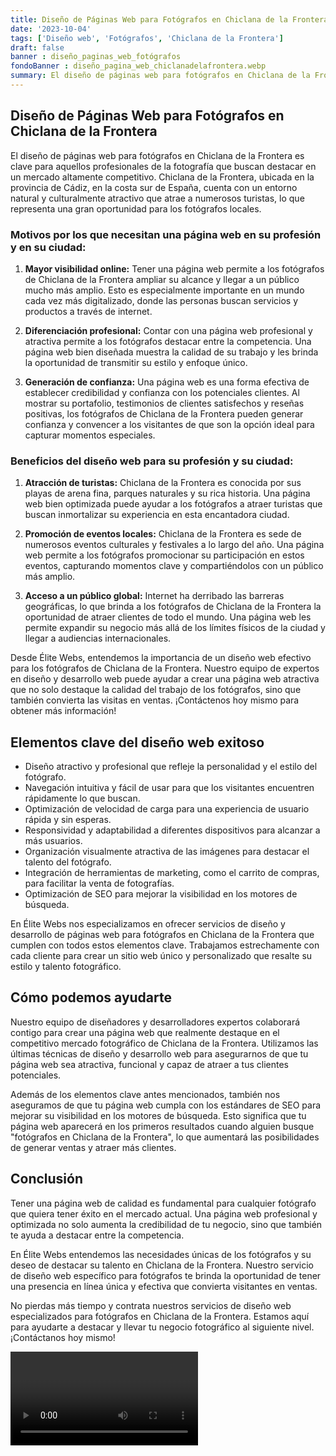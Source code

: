 ```yaml
---
title: Diseño de Páginas Web para Fotógrafos en Chiclana de la Frontera
date: '2023-10-04'
tags: ['Diseño web', 'Fotógrafos', 'Chiclana de la Frontera']
draft: false
banner : diseño_paginas_web_fotógrafos
fondoBanner : diseño_pagina_web_chiclanadelafrontera.webp
summary: El diseño de páginas web para fotógrafos en Chiclana de la Frontera es clave para aquellos profesionales de la fotografía que buscan destacar en un mercado altamente competitivo. Chiclana de la Frontera, ubicada en la provincia de Cádiz, en la costa sur de España, cuenta con un entorno natural y culturalmente atractivo que atrae a numerosos turistas, lo que representa una gran oportunidad para los fotógrafos locales.
---
```


## Diseño de Páginas Web para Fotógrafos en Chiclana de la Frontera

El diseño de páginas web para fotógrafos en Chiclana de la Frontera es clave para aquellos profesionales de la fotografía que buscan destacar en un mercado altamente competitivo. Chiclana de la Frontera, ubicada en la provincia de Cádiz, en la costa sur de España, cuenta con un entorno natural y culturalmente atractivo que atrae a numerosos turistas, lo que representa una gran oportunidad para los fotógrafos locales.

### Motivos por los que necesitan una página web en su profesión y en su ciudad:

1. **Mayor visibilidad online:** Tener una página web permite a los fotógrafos de Chiclana de la Frontera ampliar su alcance y llegar a un público mucho más amplio. Esto es especialmente importante en un mundo cada vez más digitalizado, donde las personas buscan servicios y productos a través de internet.

2. **Diferenciación profesional:** Contar con una página web profesional y atractiva permite a los fotógrafos destacar entre la competencia. Una página web bien diseñada muestra la calidad de su trabajo y les brinda la oportunidad de transmitir su estilo y enfoque único.

3. **Generación de confianza:** Una página web es una forma efectiva de establecer credibilidad y confianza con los potenciales clientes. Al mostrar su portafolio, testimonios de clientes satisfechos y reseñas positivas, los fotógrafos de Chiclana de la Frontera pueden generar confianza y convencer a los visitantes de que son la opción ideal para capturar momentos especiales.

### Beneficios del diseño web para su profesión y su ciudad:

1. **Atracción de turistas:** Chiclana de la Frontera es conocida por sus playas de arena fina, parques naturales y su rica historia. Una página web bien optimizada puede ayudar a los fotógrafos a atraer turistas que buscan inmortalizar su experiencia en esta encantadora ciudad.

2. **Promoción de eventos locales:** Chiclana de la Frontera es sede de numerosos eventos culturales y festivales a lo largo del año. Una página web permite a los fotógrafos promocionar su participación en estos eventos, capturando momentos clave y compartiéndolos con un público más amplio.

3. **Acceso a un público global:** Internet ha derribado las barreras geográficas, lo que brinda a los fotógrafos de Chiclana de la Frontera la oportunidad de atraer clientes de todo el mundo. Una página web les permite expandir su negocio más allá de los límites físicos de la ciudad y llegar a audiencias internacionales.

Desde Élite Webs, entendemos la importancia de un diseño web efectivo para los fotógrafos de Chiclana de la Frontera. Nuestro equipo de expertos en diseño y desarrollo web puede ayudar a crear una página web atractiva que no solo destaque la calidad del trabajo de los fotógrafos, sino que también convierta las visitas en ventas. ¡Contáctenos hoy mismo para obtener más información!

<GifSeo />

<Cta />

## Elementos clave del diseño web exitoso

- Diseño atractivo y profesional que refleje la personalidad y el estilo del fotógrafo.
- Navegación intuitiva y fácil de usar para que los visitantes encuentren rápidamente lo que buscan.
- Optimización de velocidad de carga para una experiencia de usuario rápida y sin esperas.
- Responsividad y adaptabilidad a diferentes dispositivos para alcanzar a más usuarios.
- Organización visualmente atractiva de las imágenes para destacar el talento del fotógrafo.
- Integración de herramientas de marketing, como el carrito de compras, para facilitar la venta de fotografías.
- Optimización de SEO para mejorar la visibilidad en los motores de búsqueda.

En Élite Webs nos especializamos en ofrecer servicios de diseño y desarrollo de páginas web para fotógrafos en Chiclana de la Frontera que cumplen con todos estos elementos clave. Trabajamos estrechamente con cada cliente para crear un sitio web único y personalizado que resalte su estilo y talento fotográfico.

## Cómo podemos ayudarte

Nuestro equipo de diseñadores y desarrolladores expertos colaborará contigo para crear una página web que realmente destaque en el competitivo mercado fotográfico de Chiclana de la Frontera. Utilizamos las últimas técnicas de diseño y desarrollo web para asegurarnos de que tu página web sea atractiva, funcional y capaz de atraer a tus clientes potenciales.

Además de los elementos clave antes mencionados, también nos aseguramos de que tu página web cumpla con los estándares de SEO para mejorar su visibilidad en los motores de búsqueda. Esto significa que tu página web aparecerá en los primeros resultados cuando alguien busque "fotógrafos en Chiclana de la Frontera", lo que aumentará las posibilidades de generar ventas y atraer más clientes.

## Conclusión

Tener una página web de calidad es fundamental para cualquier fotógrafo que quiera tener éxito en el mercado actual. Una página web profesional y optimizada no solo aumenta la credibilidad de tu negocio, sino que también te ayuda a destacar entre la competencia.

En Élite Webs entendemos las necesidades únicas de los fotógrafos y su deseo de destacar su talento en Chiclana de la Frontera. Nuestro servicio de diseño web específico para fotógrafos te brinda la oportunidad de tener una presencia en línea única y efectiva que convierta visitantes en ventas.

No pierdas más tiempo y contrata nuestros servicios de diseño web especializados para fotógrafos en Chiclana de la Frontera. Estamos aquí para ayudarte a destacar y llevar tu negocio fotográfico al siguiente nivel. ¡Contáctanos hoy mismo!

<Video />

<CtaBot job='Fotógrafos' city='Chiclana de la Frontera'/>

<Gmaps query='Chiclana de la Frontera+españa+maps' />